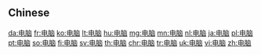 {{also|電腦}}
==Chinese==
{{zh-see|電腦}}

[[da:电脑]]
[[fr:电脑]]
[[ko:电脑]]
[[lt:电脑]]
[[hu:电脑]]
[[mg:电脑]]
[[mn:电脑]]
[[nl:电脑]]
[[ja:电脑]]
[[pl:电脑]]
[[pt:电脑]]
[[so:电脑]]
[[fi:电脑]]
[[sv:电脑]]
[[th:电脑]]
[[chr:电脑]]
[[tr:电脑]]
[[uk:电脑]]
[[vi:电脑]]
[[zh:电脑]]